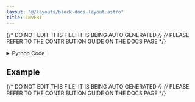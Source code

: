 ```yaml
---
layout: "@/layouts/block-docs-layout.astro"
title: INVERT
---
```


{/* DO NOT EDIT THIS FILE! IT IS BEING AUTO GENERATED */}
{/* PLEASE REFER TO THE CONTRIBUTION GUIDE ON THE DOCS PAGE */}


<PythonDocsDisplay docstring={docstring} />

<details>
<summary>Python Code</summary>

```python
import numpy as np
from flojoy import flojoy, OrderedPair, Matrix


@flojoy
def INVERT(default: OrderedPair | Matrix, rcond: float = 1.0) -> OrderedPair | Matrix:
    """The INVERT node takes two inputs, one matrix and one rcond if not a square matrix, then inverts them (or pseudo invert) and returns the result.

    If the entered value is a list of scalar, it returns the multiplciative inverse 1/x for each element of the list.

    Inputs
    ------
    default : OrderedPair|Matrix
        The matrix or list of scalar to which we apply the invert.

    Parameters
    ----------
    rcond : float
        Set the rcond used to change small singular values to 0 for a more accurate result when calculating the pseuso-inverse of the matrix.

    Returns
    -------
    OrderedPair|Matrix
        OrderedPair if the default input is an OrderedPair.
        x: the y input list of values.
        y: the list of inverse value of the y input.

        Matrix if the default input is a Matrix.
        m: the inverse matrix of the input.
    """

    a = np.eye(3)
    b: float = rcond

    if isinstance(
        default, OrderedPair
    ):  # v[0] is a DataContainer object with type attribute
        a = default.y  # scalar valued
        return OrderedPair(x=a, y=1 / a)
    elif isinstance(default, Matrix):
        a = default.m
        if not a.shape[0] == a.shape[1]:
            assert (
                type(b) == float
            ), "Need scalar value to compare SVDs for pseudoinversion"
            retval = np.linalg.pinv(a, rcond=b, hermitian=False)
        else:
            try:
                retval = np.linalg.inv(a)
            except np.linalg.LinAlgError:
                raise ValueError("Inversion failed! Singular matrix returned...")
        return Matrix(m=retval)

```

[Find this Flojoy Block on GitHub](https://github.com/flojoy-ai/blocks/blob/main/blocks/TRANSFORMERS/MATRIX_MANIPULATION/INVERT/INVERT.py)

</details>

## Example


<GetHelpWidget />


<AppDisplay app={app} blockName="INVERT" client:visible />


<Example />

{/* DO NOT EDIT THIS FILE! IT IS BEING AUTO GENERATED */}
{/* PLEASE REFER TO THE CONTRIBUTION GUIDE ON THE DOCS PAGE */}
